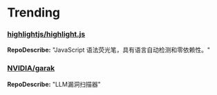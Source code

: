 
# Trending

### [highlightjs/highlight.js](https://github.com/highlightjs/highlight.js)
**RepoDescribe:** "JavaScript 语法荧光笔，具有语言自动检测和零依赖性。"
  

### [NVIDIA/garak](https://github.com/NVIDIA/garak)
**RepoDescribe:** "LLM漏洞扫描器"
  